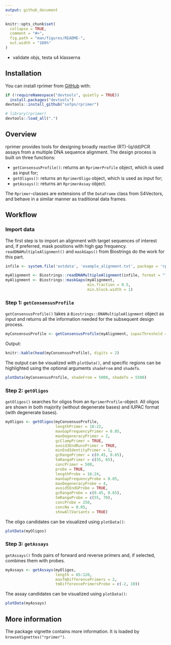 ```yaml
---
output: github_document
---
```


<!-- README.md is generated from README.Rmd. Please edit that file -->

  <!-- badges: start -->
  <!-- badges: end -->

```r
knitr::opts_chunk$set(
  collapse = TRUE,
  comment = "#>",
  fig.path = "man/figures/README-",
  out.width = "100%"
)
```

* validate objs, testa s4 klasserna  

## Installation

You can install rprimer from [GitHub](https://github.com/) with:

  ``` r
if (!requireNamespace("devtools", quietly = TRUE))
    install.packages("devtools")
devtools::install_github("sofpn/rprimer")
```
``` r
# library(rprimer)
devtools::load_all(".")
```

## Overview 

rprimer provides tools for designing broadly reactive (RT)-(q/dd)PCR assays from a multiple DNA sequence alignment. The design process is built on three functions: 

* `getConsensusProfile()`: returns an `RprimerProfile` object, which is used as input for;
* `getOligos()`: returns an `RprimerOligo` object, which is used as input for; 
* `getAssays()`: returns an `RprimerAssay` object.

The `Rprimer`-classes are extensions of the `DataFrame` class from S4Vectors, and behave in a similar manner as traditional data frames. 

## Workflow 

### Import data 

The first step is to import an alignment with target sequences of interest and, if preferred, mask positions with high gap frequency. `readDNAMultipleAlignment()` and `maskGaps()` from Biostrings do the work for this part. 

```r
infile <- system.file('extdata', 'example_alignment.txt', package = 'rprimer')

myAlignment <- Biostrings::readDNAMultipleAlignment(infile, format = "fasta")
myAlignment <- Biostrings::maskGaps(myAlignment, 
                                    min.fraction = 0.5, 
                                    min.block.width = 1) 
```

### Step 1: `getConsensusProfile` 

`getConsensusProfile()` takes a `Biostrings::DNAMultipleAlignment` object as input and returns all the information needed for the subsequent design process. 

```r
myConsensusProfile <- getConsensusProfile(myAlignment, iupacThreshold = 0.05)
```

Output: 

```r
knitr::kable(head(myConsensusProfile), digits = 2)
```

The output can be visualized with `plotData()`, and specific regions can be highlighted using the optional arguments `shadeFrom` and `shadeTo`. 

```r
plotData(myConsensusProfile, shadeFrom = 5000, shadeTo = 5500)
```

### Step 2: `getOligos`

`getOligos()` searches for oligos from an `RprimerProfile`-object. All oligos are shown in both majority (without degenerate bases) and IUPAC format (with degenerate bases). 

``` r
myOligos <- getOligos(myConsensusProfile,
                      lengthPrimer = 18:22,
                      maxGapFrequencyPrimer = 0.05,
                      maxDegeneracyPrimer = 2,
                      gcClampPrimer = TRUE,
                      avoid3EndRunsPrimer = TRUE,
                      minEndIdentityPrimer = 1,
                      gcRangePrimer = c(0.45, 0.65),
                      tmRangePrimer = c(55, 65),
                      concPrimer = 500,
                      probe = TRUE,
                      lengthProbe = 16:24,
                      maxGapFrequencyProbe = 0.05,
                      maxDegeneracyProbe = 4,
                      avoid5EndGProbe = TRUE, 
                      gcRangeProbe = c(0.45, 0.65),
                      tmRangeProbe = c(55, 70),
                      concProbe = 250,
                      concNa = 0.05,
                      showAllVariants = TRUE)
```

The oligo candidates can be visualized using `plotData()`:

```r
plotData(myOligos)
```

### Step 3: `getAssays`

`getAssays()` finds pairs of forward and reverse primers and, if selected, combines them with probes.

```r
myAssays <- getAssays(myOligos, 
                      length = 65:120,
                      maxTmDifferencePrimers = 2,
                      tmDifferencePrimersProbe = c(-2, 10))
```

The assay candidates can be visualized using `plotData()`: 

```r
plotData(myAssays)
```

## More information

The package vignette contains more information. It is loaded by `browseVignettes("rprimer")`.
